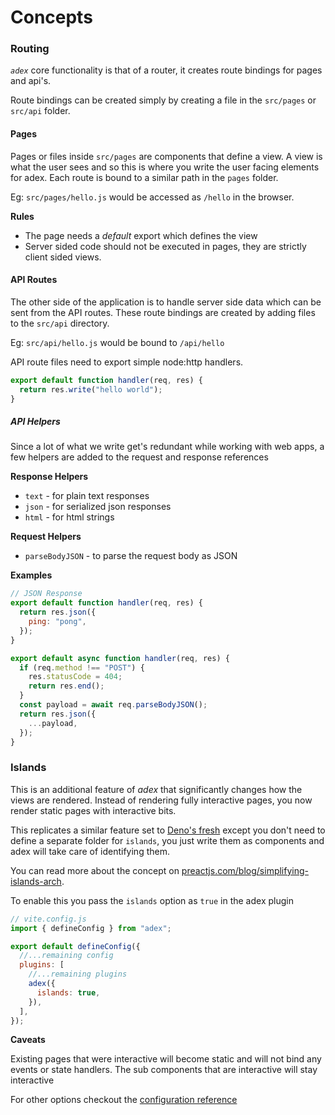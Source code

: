 # Concepts

### Routing

_`adex`_ core functionality is that of a router, it creates route bindings for pages and api's.

Route bindings can be created simply by creating a file in the `src/pages` or `src/api` folder.

#### Pages

Pages or files inside `src/pages` are components that define a view. A view is what the user sees and so this is where you write the user facing elements for adex.
Each route is bound to a similar path in the `pages` folder.

Eg: `src/pages/hello.js` would be accessed as `/hello` in the browser.

**Rules**

- The page needs a _default_ export which defines the view
- Server sided code should not be executed in pages, they are strictly client sided views.

#### API Routes

The other side of the application is to handle server side data which can be sent from the API routes.
These route bindings are created by adding files to the `src/api` directory.

Eg: `src/api/hello.js` would be bound to `/api/hello`

API route files need to export simple node:http handlers.

```js
export default function handler(req, res) {
  return res.write("hello world");
}
```

##### API Helpers

Since a lot of what we write get's redundant while working with web apps, a few helpers are added to the request and response references

**Response Helpers**

- `text` - for plain text responses
- `json` - for serialized json responses
- `html` - for html strings

**Request Helpers**

- `parseBodyJSON` - to parse the request body as JSON

**Examples**

```js
// JSON Response
export default function handler(req, res) {
  return res.json({
    ping: "pong",
  });
}
```

```js
export default async function handler(req, res) {
  if (req.method !== "POST") {
    res.statusCode = 404;
    return res.end();
  }
  const payload = await req.parseBodyJSON();
  return res.json({
    ...payload,
  });
}
```

### Islands

This is an additional feature of _adex_ that significantly changes how the views are rendered.
Instead of rendering fully interactive pages, you now render static pages with interactive bits.

This replicates a similar feature set to [Deno's fresh](https://fresh.deno.dev/) except you don't need to define a separate folder for `islands`, you just write them as components and adex
will take care of identifying them.

You can read more about the concept on [preactjs.com/blog/simplifying-islands-arch](https://preactjs.com/blog/simplifying-islands-arch).

To enable this you pass the `islands` option as `true` in the adex plugin

```js
// vite.config.js
import { defineConfig } from "adex";

export default defineConfig({
  //...remaining config
  plugins: [
    //...remaining plugins
    adex({
      islands: true,
    }),
  ],
});
```

**Caveats**

Existing pages that were interactive will become static and will not bind any events or state handlers. The sub
components that are interactive will stay interactive


For other options checkout the [configuration reference](/configuration)
